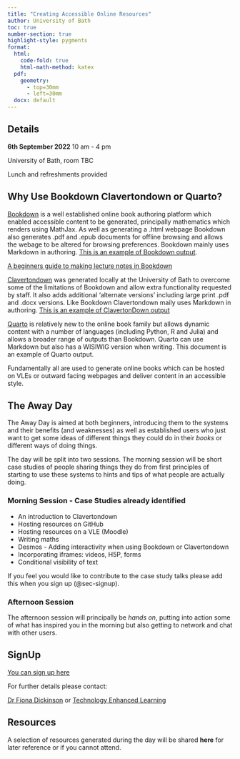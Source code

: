 ```yaml
---
title: "Creating Accessible Online Resources"
author: University of Bath
toc: true
number-section: true
highlight-style: pygments
format:
  html: 
    code-fold: true
    html-math-method: katex
  pdf:
    geometry: 
      - top=30mm
      - left=30mm
  docx: default
---
```


::: {.alert .alert-primary role="alert"}
## Details

**6th September 2022** 10 am - 4 pm

University of Bath, room TBC

Lunch and refreshments provided
:::

## Why Use Bookdown Clavertondown or Quarto?

[Bookdown](https://bookdown.org) is a well established online book authoring platform which enabled accessible content to be generated, principally mathematics which renders using MathJax. As well as generating a .html webpage Bookdown also generates .pdf and .epub documents for offline browsing and allows the webage to be altered for browsing preferences. Bookdown mainly uses Markdown in authoring. [This is an example of Bookdown output](https://chemfd.github.io/Photochemistry_2/).

[A beginners guide to making lecture notes in Bookdown](https://vickyscowcroft.github.io/bookdown_lecture_notes_guide/)

[Clavertondown](https://rdrr.io/github/BathMASH/clavertondown/f/example/index.Rmd) was generated locally at the University of Bath to overcome some of the limitations of Bookdown and allow extra functionality requested by staff. It also adds additional 'alternate versions' including large print .pdf and .docx versions. Like Bookdown Clavertondown maily uses Markdown in authoring. [This is an example of ClavertonDown output](https://bathmash.github.io/clavertondown/)

[Quarto](https://quarto.org) is relatively new to the online book family but allows dynamic content with a number of languages (including Python, R and Julia) and allows a broader range of outputs than Bookdown. Quarto can use Markdown but also has a WISIWIG version when writing. This document is an example of Quarto output.

Fundamentally all are used to generate online books which can be hosted on VLEs or outward facing webpages and deliver content in an accessible style.

## The Away Day

The Away Day is aimed at both beginners, introducing them to the systems and their benefits (and weaknesses) as well as established users who just want to get some ideas of different things they could do in their *books* or different ways of doing things.

The day will be split into two sessions. The morning session will be short case studies of people sharing things they do from first principles of starting to use these systems to hints and tips of what people are actually doing. 

### Morning Session - Case Studies already identified

- An introduction to Clavertondown
- Hosting resources on GitHub
- Hosting resources on a VLE (Moodle)
- Writing maths
- Desmos - Adding interactivity when using Bookdown or Clavertondown
- Incorporating iframes: videos, H5P, forms
- Conditional visibility of text

::: {.alert .alert-primary role="alert"}
If you feel you would like to contribute to the case study talks please add this when you sign up (@sec-signup).
:::

### Afternoon Session

The afternoon session will principally be *hands on*, putting into action some of what has inspired you in the morning but also getting to network and chat with other users.



## SignUp {#sec-signup}

[You can sign up here](https://teachinghub.bath.ac.uk/events/bookdown-away-day-2022/)

For further details please contact:

[Dr Fiona Dickinson](mailto:fd287@bath.ac.uk?subject=Bookdown%20AwayDay) or [Technology Enhanced Learning](mailto:TEL@bath.ac.uk?subject=Bookdown%20AwayDay)

## Resources

A selection of resources generated during the day will be shared **here** for later reference or if you cannot attend.
